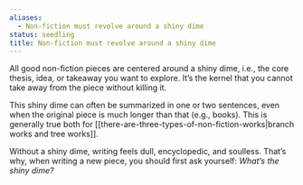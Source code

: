 ```yaml
---
aliases:
  - Non-fiction must revolve around a shiny dime
status: seedling
title: Non-fiction must revolve around a shiny dime
---
```

All good non-fiction pieces are centered around a shiny dime, i.e., the core thesis, idea, or takeaway you want to explore. It’s the kernel that you cannot take away from the piece without killing it.

This shiny dime can often be summarized in one or two sentences, even when the original piece is much longer than that (e.g., books). This is generally true both for [[there-are-three-types-of-non-fiction-works|branch works and tree works]].

Without a shiny dime, writing feels dull, encyclopedic, and soulless. That’s why, when writing a new piece, you should first ask yourself: _What’s the shiny dime?_

